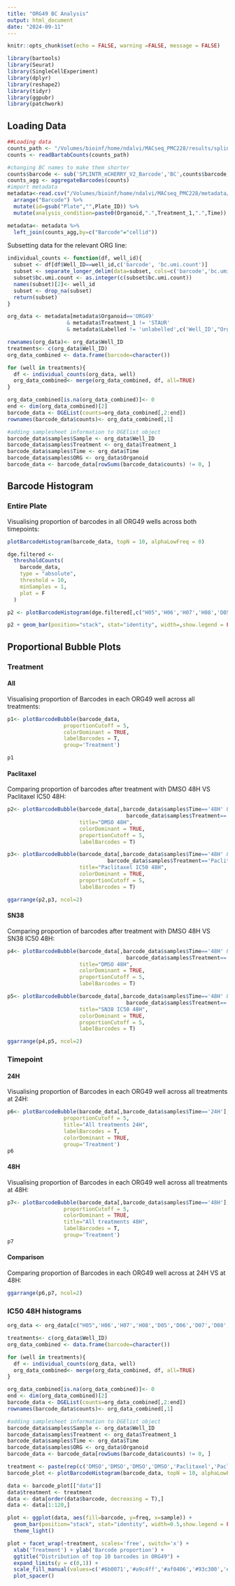 ```yaml
---
title: "ORG49 BC Analysis"
output: html_document
date: "2024-09-11"
---
```


```r
knitr::opts_chunk$set(echo = FALSE, warning =FALSE, message = FALSE)
```

```r
library(bartools)
library(Seurat)
library(SingleCellExperiment)
library(dplyr)
library(reshape2)
library(tidyr)
library(ggpubr)
library(patchwork)
```

## Loading Data
```r
##Loading data
counts_path <- "/Volumes/bioinf/home/ndalvi/MACseq_PMC228/results/splintr/MGC-SA-7209-full/counts/MGC-SA-7209_S1.counts.tsv"
counts <- readBartabCounts(counts_path)

#changing BC names to make them shorter
counts$barcode <- sub('SPLINTR_mCHERRY_V2_Barcode','BC',counts$barcode)
counts_agg <- aggregateBarcodes(counts)
#import metadata
metadata<-read.csv("/Volumes/bioinf/home/ndalvi/MACseq_PMC228/metadata/PMC228.csv",header=T) %>%
  arrange("Barcode") %>%
  mutate(id=gsub("Plate","",Plate_ID)) %>%
  mutate(analysis_condition=paste0(Organoid,".",Treatment_1,".",Time))

metadata<- metadata %>%
  left_join(counts_agg,by=c("Barcode"="cellid"))

```

Subsetting data for the relevant ORG line:
```r
individual_counts <- function(df, well_id){
  subset <- df[df$Well_ID==well_id,c('barcode', 'bc.umi.count')]
  subset <- separate_longer_delim(data=subset, cols=c('barcode','bc.umi.count'),delim = ';')
  subset$bc.umi.count <- as.integer(c(subset$bc.umi.count))
  names(subset)[2]<- well_id
  subset <- drop_na(subset)
  return(subset)
}

org_data <- metadata[metadata$Organoid=='ORG49' 
                   & metadata$Treatment_1 != 'STAUR' 
                   & metadata$Labelled != 'unlabelled',c('Well_ID',"Organoid","Treatment_1",'Time',"barcode", "bc.umi.count")]

rownames(org_data)<- org_data$Well_ID
treatments<- c(org_data$Well_ID)
org_data_combined <- data.frame(barcode=character())

for (well in treatments){
  df <- individual_counts(org_data, well)
  org_data_combined<- merge(org_data_combined, df, all=TRUE)
}

org_data_combined[is.na(org_data_combined)]<- 0
end <- dim(org_data_combined)[2]
barcode_data <- DGEList(counts=org_data_combined[,2:end])
rownames(barcode_data$counts)<- org_data_combined[,1]

#adding samplesheet information to DGElist object
barcode_data$samples$Sample <- org_data$Well_ID
barcode_data$samples$Treatment <- org_data$Treatment_1
barcode_data$samples$Time <- org_data$Time
barcode_data$samples$ORG <- org_data$Organoid
barcode_data <- barcode_data[rowSums(barcode_data$counts) != 0, ]
```

## Barcode Histogram 

### Entire Plate 
Visualising proportion of barcodes in all ORG49 wells across both timepoints:
```r
plotBarcodeHistogram(barcode_data, topN = 10, alphaLowFreq = 0)

dge.filtered <-
  thresholdCounts(
    barcode_data,
    type = "absolute",
    threshold = 10,
    minSamples = 1,
    plot = F
  )

p2 <- plotBarcodeHistogram(dge.filtered[,c("H05",'H06','H07','H08','D05','D06','D07','D08','K05','K06','K07','K08')], topN = 25, alphaLowFreq = 0)  

p2 + geom_bar(position="stack", stat="identity", width=,show.legend = FALSE)
```

## Proportional Bubble Plots 

### Treatment {.tabset}

#### All
Visualising proportion of Barcodes in each ORG49 well across all treatments:

```r
p1<- plotBarcodeBubble(barcode_data, 
                  proportionCutoff = 5,
                  colorDominant = TRUE,
                  labelBarcodes = T,
                  group='Treatment')

p1
```

#### Paclitaxel

Comparing proportion of barcodes after treatment with DMSO 48H VS Paclitaxel IC50 48H:
```r
p2<- plotBarcodeBubble(barcode_data[,barcode_data$samples$Time=='48H' &
                                      barcode_data$samples$Treatment=='DMSO'],
                       title="DMSO 48H",
                       colorDominant = TRUE,
                       proportionCutoff = 5,
                       labelBarcodes = T)

p3<- plotBarcodeBubble(barcode_data[,barcode_data$samples$Time=='48H' &
                                barcode_data$samples$Treatment=='Paclitaxel_IC50'],
                       title="Paclitaxel IC50 48H",
                       colorDominant = TRUE,
                       proportionCutoff = 5,
                       labelBarcodes = T)

ggarrange(p2,p3, ncol=2)
```

#### SN38

Comparing proportion of barcodes after treatment with DMSO 48H VS SN38 IC50 48H:
```r
p4<- plotBarcodeBubble(barcode_data[,barcode_data$samples$Time=='48H' &
                                      barcode_data$samples$Treatment=='DMSO'],
                       title="DMSO 48H",
                       colorDominant = TRUE,
                       proportionCutoff = 5,
                       labelBarcodes = T)

p5<- plotBarcodeBubble(barcode_data[,barcode_data$samples$Time=='48H' &
                                      barcode_data$samples$Treatment=='SN38_IC50'],
                       title="SN38 IC50 48H",
                       colorDominant = TRUE,
                       proportionCutoff = 5,
                       labelBarcodes = T)

ggarrange(p4,p5, ncol=2)
```

### Timepoint {.tabset}

#### 24H
Visualising proportion of Barcodes in each ORG49 well across all treatments at 24H:
```r
p6<- plotBarcodeBubble(barcode_data[,barcode_data$samples$Time=='24H'], 
                  proportionCutoff = 5,
                  title="All treatments 24H",
                  labelBarcodes = T,
                  colorDominant = TRUE,
                  group='Treatment')
p6
```

#### 48H
Visualising proportion of Barcodes in each ORG49 well across all treatments at 48H:
```r
p7<- plotBarcodeBubble(barcode_data[,barcode_data$samples$Time=='48H'], 
                  proportionCutoff = 5,
                  colorDominant = TRUE,
                  title="All treatments 48H",
                  labelBarcodes = T,
                  group='Treatment')
p7
```

####  Comparison
Comparing proportion of Barcodes in each ORG49 well across at 24H VS at 48H:

```r
ggarrange(p6,p7, ncol=2)
```

### IC50 48H histograms

```r
org_data <- org_data[c("H05",'H06','H07','H08','D05','D06','D07','D08','K05','K06','K07','K08'),]

treatments<- c(org_data$Well_ID)
org_data_combined <- data.frame(barcode=character())

for (well in treatments){
  df <- individual_counts(org_data, well)
  org_data_combined<- merge(org_data_combined, df, all=TRUE)
}

org_data_combined[is.na(org_data_combined)]<- 0
end <- dim(org_data_combined)[2]
barcode_data <- DGEList(counts=org_data_combined[,2:end])
rownames(barcode_data$counts)<- org_data_combined[,1]

#adding samplesheet information to DGElist object
barcode_data$samples$Sample <- org_data$Well_ID
barcode_data$samples$Treatment <- org_data$Treatment_1
barcode_data$samples$Time <- org_data$Time
barcode_data$samples$ORG <- org_data$Organoid
barcode_data <- barcode_data[rowSums(barcode_data$counts) != 0, ]

treatment <- paste(rep(c('DMSO','DMSO','DMSO','DMSO','Paclitaxel','Paclitaxel','Paclitaxel','Paclitaxel','SN38','SN38','SN38','SN38'),102))
barcode_plot <- plotBarcodeHistogram(barcode_data, topN = 10, alphaLowFreq = 0) 

data <- barcode_plot[["data"]]
data$treatment <- treatment
data <- data[order(data$barcode, decreasing = T),]
data <- data[1:120,]

plot <- ggplot(data, aes(fill=barcode, y=freq, x=sample)) + 
  geom_bar(position="stack", stat="identity", width=0.5,show.legend = FALSE) + 
  theme_light()

plot + facet_wrap(~treatment, scales='free', switch='x') + 
  xlab('Treatment') + ylab('Barcode proportion') + 
  ggtitle("Distribution of top 10 barcodes in ORG49") + 
  expand_limits(y = c(0,1)) + 
  scale_fill_manual(values=c('#6b0071','#a9c4ff','#af0406','#93c300','#0093c3','#d7ff5c','#ffa95c','#fffb5c','#ffa9ef','#ff5c60'))+
  plot_spacer() 
```
